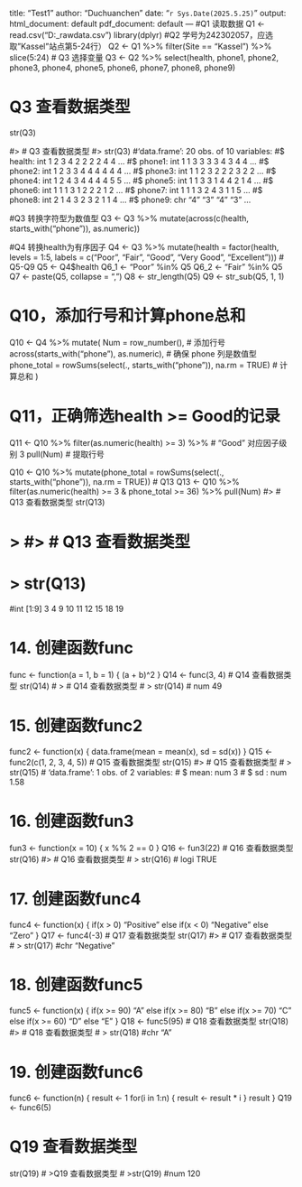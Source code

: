 title: "Test1"
author: "Duchuanchen"
date: "`r Sys.Date(2025.5.25)`"
output:
  html_document: default
pdf_document: default
---
  #Q1 读取数据
  Q1 <- read.csv("D:\research\homework\penguin_rawdata.csv")
library(dplyr)
#Q2 学号为242302057，应选取"Kassel"站点第5-24行）
Q2 <- Q1 %>%
  filter(Site == "Kassel") %>%
  slice(5:24)
# Q3 选择变量
Q3 <- Q2 %>%
  select(health, phone1, phone2, phone3, phone4, phone5, phone6, phone7, phone8, phone9)

# Q3 查看数据类型
str(Q3)

#> # Q3 查看数据类型
#> str(Q3)
#'data.frame':	20 obs. of  10 variables:
#$ health: int  1 2 3 4 2 2 2 2 4 4 ...
#$ phone1: int  1 1 3 3 3 3 4 3 4 4 ...
#$ phone2: int  1 2 3 3 4 4 4 4 4 4 ...
#$ phone3: int  1 1 2 3 2 2 2 3 2 2 ...
#$ phone4: int  1 2 4 3 4 4 4 4 5 5 ...
#$ phone5: int  1 1 3 3 1 4 4 2 1 4 ...
#$ phone6: int  1 1 1 3 1 2 2 2 1 2 ...
#$ phone7: int  1 1 1 3 2 4 3 1 1 5 ...
#$ phone8: int  2 1 4 3 2 3 2 1 1 4 ...
#$ phone9: chr  "4" "3" "4" "3" ...


#Q3 转换字符型为数值型
Q3 <- Q3 %>%
  mutate(across(c(health, starts_with("phone")), as.numeric))

#Q4 转换health为有序因子
Q4 <- Q3 %>%
  mutate(health = factor(health,
                         levels = 1:5,
                         labels = c("Poor", "Fair", "Good", "Very Good", "Excellent")))
# Q5-Q9
Q5 <- Q4$health
Q6_1 <- "Poor" %in% Q5
Q6_2 <- "Fair" %in% Q5
Q7 <- paste(Q5, collapse = ", ")
Q8 <- str_length(Q5)
Q9 <- str_sub(Q5, 1, 1)

# Q10，添加行号和计算phone总和
Q10 <- Q4 %>%
  mutate(
    Num = row_number(),  # 添加行号
    across(starts_with("phone"), as.numeric),  # 确保 phone 列是数值型
    phone_total = rowSums(select(., starts_with("phone")), na.rm = TRUE)  # 计算总和
  )

# Q11，正确筛选health >= Good的记录
Q11 <- Q10 %>%
  filter(as.numeric(health) >= 3) %>%  # "Good" 对应因子级别 3
  pull(Num)  # 提取行号

Q10 <- Q10 %>%
  mutate(phone_total = rowSums(select(., starts_with("phone")), na.rm = TRUE))
# Q13
Q13 <- Q10 %>%
  filter(as.numeric(health) >= 3 & phone_total >= 36) %>%
  pull(Num)
#> # Q13 查看数据类型
str(Q13)

# >  #> # Q13 查看数据类型
# >   str(Q13)
#int [1:9] 3 4 9 10 11 12 15 18 19


##### 
# 14. 创建函数func
func <- function(a = 1, b = 1) {
  (a + b)^2
}
Q14 <- func(3, 4)
# Q14 查看数据类型
str(Q14)
# >  # Q14 查看数据类型
#   >  str(Q14)
# num 49

# 15. 创建函数func2
func2 <- function(x) {
  data.frame(mean = mean(x), sd = sd(x))
}
Q15 <- func2(c(1, 2, 3, 4, 5))
# Q15 查看数据类型
str(Q15)
#>  # Q15 查看数据类型
#   >  str(Q15)
# 'data.frame':	1 obs. of  2 variables:
#   $ mean: num 3
# $ sd  : num 1.58


# 16. 创建函数fun3
fun3 <- function(x = 10) {
  x %% 2 == 0
}
Q16 <- fun3(22)
# Q16 查看数据类型
str(Q16)
#> # Q16 查看数据类型
#  >     str(Q16)
#    logi TRUE

# 17. 创建函数func4
func4 <- function(x) {
  if(x > 0) "Positive"
  else if(x < 0) "Negative"
  else "Zero"
}
Q17 <- func4(-3)
# Q17 查看数据类型
str(Q17)
#>  # Q17 查看数据类型
# >  str(Q17)
#chr "Negative"


# 18. 创建函数func5
func5 <- function(x) {
  if(x >= 90) "A"
  else if(x >= 80) "B"
  else if(x >= 70) "C"
  else if(x >= 60) "D"
  else "E"
}
Q18 <- func5(95)
# Q18 查看数据类型
str(Q18)
#>  # Q18 查看数据类型
# >  str(Q18)
#chr "A"


# 19. 创建函数func6
func6 <- function(n) {
  result <- 1
  for(i in 1:n) {
    result <- result * i
  }
  result
}
Q19 <- func6(5)

# Q19 查看数据类型
str(Q19)
# >Q19 查看数据类型
#  >str(Q19)
#num 120